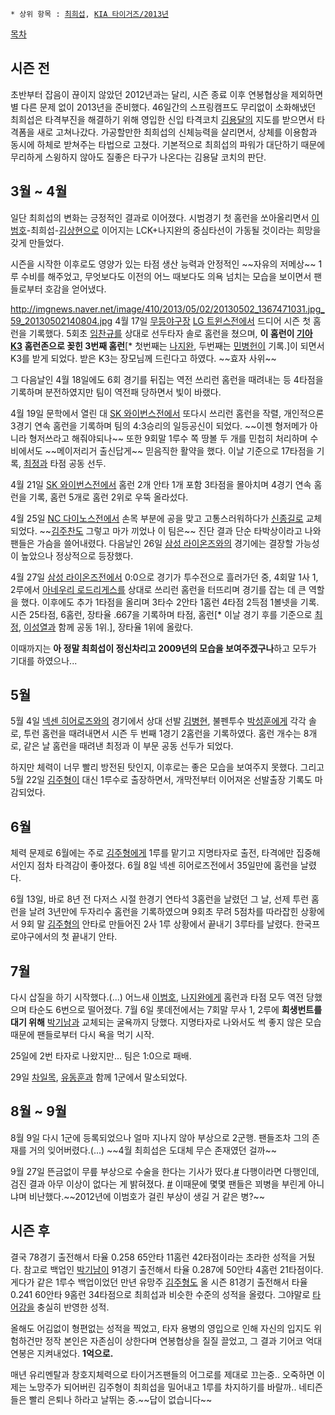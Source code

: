  * 상위 항목 : [[최희섭]], [[KIA 타이거즈/2013년]]

[[목차]]
== 시즌 전 ==
초반부터 잡음이 끊이지 않았던 2012년과는 달리, 시즌 종료 이후 연봉협상을 제외하면 별 다른 문제 없이 2013년을 준비했다. 46일간의 스프링캠프도 무리없이 소화해냈던 최희섭은 타격부진을 해결하기 위해 영입한 신입 타격코치 [[김용달]]의 지도를 받으면서 타격폼을 새로 고쳐나갔다. 가공할만한 최희섭의 신체능력을 살리면서, 상체를 이용함과 동시에 하체로 받쳐주는 타법으로 고쳤다. 기본적으로 최희섭의 파워가 대단하기 때문에 무리하게 스윙하지 않아도 질좋은 타구가 나온다는 김용달 코치의 판단.

== 3월 ~ 4월 ==
일단 최희섭의 변화는 긍정적인 결과로 이어졌다. 시범경기 첫 홈런을 쏘아올리면서 [[이범호]]-최희섭-[[김상현]]으로 이어지는 LCK+나지완의 중심타선이 가동될 것이라는 희망을 갖게 만들었다.

시즌을 시작한 이후로도 영양가 있는 타점 생산 능력과 안정적인 ~~자유의 저메상~~ 1루 수비를 해주었고, 무엇보다도 이전의 어느 때보다도 의욕 넘치는 모습을 보이면서 팬들로부터 호감을 얻어냈다.

http://imgnews.naver.net/image/410/2013/05/02/20130502_1367471031.jpg_59_20130502140804.jpg
4월 17일 [[무등야구장]] [[LG 트윈스]]전에서 드디어 시즌 첫 홈런을 기록했다. 5회초 [[임찬규]]를 상대로 선두타자 솔로 홈런을 쳤으며, '''이 홈런이 [[기아 K3]] 홈런존으로 꽂힌 3번째 홈런'''[* 첫번째는 [[나지완]], 두번째는 [[민병헌]]이 기록.]이 되면서 K3를 받게 되었다. 받은 K3는 장모님께 드린다고 하였다. ~~효자 사위~~

그 다음날인 4월 18일에도 6회 경기를 뒤집는 역전 쓰리런 홈런을 때려내는 등 4타점을 기록하며 분전하였지만 팀이 역전패 당하면서 빛이 바랬다. 

4월 19일 문학에서 열린 대 [[SK 와이번스]]전에서 또다시 쓰리런 홈런을 작렬, 개인적으론 3경기 연속 홈런을 기록하며 팀의 4:3승리의 일등공신이 되었다. ~~이젠 형저메가 아니라 형저쓰라고 해줘야되나~~ 또한 9회말 1루수 쪽 땅볼 두 개를 민첩히 처리하며 수비에서도 ~~메이저리거 출신답게~~ 믿음직한 활약을 했다. 이날 기준으로 17타점을 기록, [[최정]]과 타점 공동 선두. 

4월 21일 [[SK 와이번스]]전에서 홈런 2개 안타 1개 포함 3타점을 몰아치며 4경기 연속 홈런을 기록, 홈런 5개로 홈런 2위로 우뚝 올라섰다. 

4월 25일 [[NC 다이노스]]전에서 손목 부분에 공을 맞고 고통스러워하다가 [[신종길]]로 교체 되었다. ~~[[김주찬]]도 그렇고 마가 끼었나 이 팀은~~ 진단 결과 단순 타박상이라고 나와 팬들은 가슴을 쓸어내렸다. 다음날인 26일 [[삼성 라이온즈]]와의 경기에는 결장할 가능성이 높았으나 정상적으로 등장했다.

4월 27일 [[삼성 라이온즈]]전에서 0:0으로 경기가 투수전으로 흘러가던 중, 4회말 1사 1, 2루에서 [[아네우리 로드리게스]]를 상대로 쓰리런 홈런을 터뜨리며 경기를 잡는 데 큰 역할을 했다. 이후에도 추가 1타점을 올리며 3타수 2안타 1홈런 4타점 2득점 1볼넷을 기록. 시즌 25타점, 6홈런, 장타율 .667을 기록하며 타점, 홈런[* 이날 경기 후를 기준으로 [[최정]], [[이성열]]과 함께 공동 1위.], 장타율 1위에 올랐다.

이때까지는 '''아 정말 최희섭이 정신차리고 2009년의 모습을 보여주겠구나'''하고 모두가 기대를 하였으나...

== 5월 ==
5월 4일 [[넥센 히어로즈]]와의 경기에서 상대 선발 [[김병현]], 불펜투수 [[박성훈]]에게 각각 솔로, 투런 홈런을 때려내면서 시즌 두 번째 1경기 2홈런을 기록하였다. 홈런 개수는 8개로, 같은 날 홈런을 때려낸 최정과 이 부문 공동 선두가 되었다.

하지만 체력이 너무 빨리 방전된 탓인지, 이후로는 좋은 모습을 보여주지 못했다. 그리고 5월 22일 [[김주형]]이 대신 1루수로 출장하면서, 개막전부터 이어져온 선발출장 기록도 마감되었다.

== 6월 ==
체력 문제로 6월에는 주로 [[김주형]]에게 1루를 맡기고 지명타자로 출전, 타격에만 집중해서인지 점차 타격감이 좋아졌다. 6월 8일 넥센 히어로즈전에서 35일만에 홈런을 날렸다.

6월 13일, 바로 8년 전 다저스 시절 한경기 연타석 3홈런을 날렸던 그 날, 선제 투런 홈런을 날려 3년만에 두자리수 홈런을 기록하였으며 9회초 무려 5점차를 따라잡힌 상황에서 9회 말 [[김주형]]의 안타로 만들어진 2사 1루 상황에서 끝내기 3루타를 날렸다. 한국프로야구에서의 첫 끝내기 안타.

== 7월 ==
다시 삽질을 하기 시작했다.(...) 어느새 [[이범호]], [[나지완]]에게 홈런과 타점 모두 역전 당했으며 타순도 6번으로 떨어졌다. 7월 6일 롯데전에서는 7회말 무사 1, 2루에 '''희생번트를 대기 위해''' [[박기남]]과 교체되는 굴욕까지 당했다. 지명타자로 나와서도 썩 좋지 않은 모습 때문에 팬들로부터 다시 욕을 먹기 시작. 

25일에 2번 타자로 나왔지만... 팀은 1:0으로 패배.

29일 [[차일목]], [[유동훈]]과 함께 1군에서 말소되었다.

== 8월 ~ 9월 ==
8월 9일 다시 1군에 등록되었으나 얼마 지나지 않아 부상으로 2군행. 팬들조차 그의 존재를 거의 잊어버렸다.(...) ~~4월 최희섭은 도대체 무슨 존재였던 걸까~~

9월 27일 뜬금없이 무릎 부상으로 수술을 한다는 기사가 떴다.[http://sports.media.daum.net/baseball/news/breaking/view.html?newsid=20130925155415710 #] 다행이라면 다행인데, 검진 결과 아무 이상이 없다는 게 밝혀졌다. [http://sports.news.naver.com/sports/index.nhn?category=kbo&ctg=news&mod=read&office_id=001&article_id=0006504575 #] 이때문에 몇몇 팬들은 꾀병을 부린게 아니냐며 비난했다.~~2012년에 이범호가 걸린 부상이 생길 거 같은 병?~~

== 시즌 후 ==
결국 78경기 출전해서 타율 0.258 65안타 11홈런 42타점이라는 초라한 성적을 거뒀다. 참고로 백업인 [[박기남]]이 91경기 출전해서 타율 0.287에 50안타 4홈런 21타점이다. 게다가 같은 1루수 백업이었던 만년 유망주 [[김주형]]도 올 시즌 81경기 출전해서 타율 0.241 60안타 9홈런 34타점으로 최희섭과 비슷한 수준의 성적을 올렸다. 그야말로 [[타어강]]을 충실히 반영한 성적.

올해도 어김없이 형편없는 성적을 찍었고, 타자 용병의 영입으로 인해 자신의 입지도 위험하건만 정작 본인은 자존심이 상한다며 연봉협상을 질질 끌었고, 그 결과 기어코 억대연봉은 지켜내었다. '''1억으로.'''

매년 유리멘탈과 창호지체력으로 타이거즈팬들의 어그로를 제대로 끄는중.. 오죽하면 이제는 노망주가 되어버린 김주형이 최희섭을 밀어내고 1루를 차지하기를 바랄까.. 네티즌들은 빨리 은퇴나 하라고 날뛰는 중.~~답이 없습니다~~
